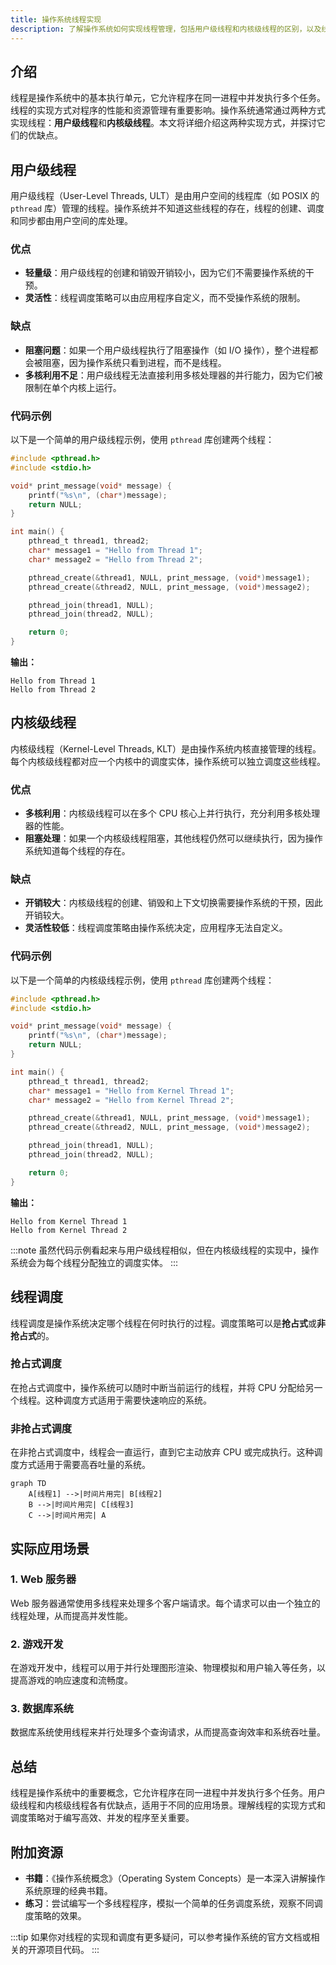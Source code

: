 ```yaml
---
title: 操作系统线程实现
description: 了解操作系统如何实现线程管理，包括用户级线程和内核级线程的区别，以及线程调度的基本原理。
---
```


## 介绍

线程是操作系统中的基本执行单元，它允许程序在同一进程中并发执行多个任务。线程的实现方式对程序的性能和资源管理有重要影响。操作系统通常通过两种方式实现线程：**用户级线程**和**内核级线程**。本文将详细介绍这两种实现方式，并探讨它们的优缺点。

## 用户级线程

用户级线程（User-Level Threads, ULT）是由用户空间的线程库（如 POSIX 的 `pthread` 库）管理的线程。操作系统并不知道这些线程的存在，线程的创建、调度和同步都由用户空间的库处理。

### 优点
- **轻量级**：用户级线程的创建和销毁开销较小，因为它们不需要操作系统的干预。
- **灵活性**：线程调度策略可以由应用程序自定义，而不受操作系统的限制。

### 缺点
- **阻塞问题**：如果一个用户级线程执行了阻塞操作（如 I/O 操作），整个进程都会被阻塞，因为操作系统只看到进程，而不是线程。
- **多核利用不足**：用户级线程无法直接利用多核处理器的并行能力，因为它们被限制在单个内核上运行。

### 代码示例

以下是一个简单的用户级线程示例，使用 `pthread` 库创建两个线程：

```c
#include <pthread.h>
#include <stdio.h>

void* print_message(void* message) {
    printf("%s\n", (char*)message);
    return NULL;
}

int main() {
    pthread_t thread1, thread2;
    char* message1 = "Hello from Thread 1";
    char* message2 = "Hello from Thread 2";

    pthread_create(&thread1, NULL, print_message, (void*)message1);
    pthread_create(&thread2, NULL, print_message, (void*)message2);

    pthread_join(thread1, NULL);
    pthread_join(thread2, NULL);

    return 0;
}
```

**输出：**
```
Hello from Thread 1
Hello from Thread 2
```

## 内核级线程

内核级线程（Kernel-Level Threads, KLT）是由操作系统内核直接管理的线程。每个内核级线程都对应一个内核中的调度实体，操作系统可以独立调度这些线程。

### 优点
- **多核利用**：内核级线程可以在多个 CPU 核心上并行执行，充分利用多核处理器的性能。
- **阻塞处理**：如果一个内核级线程阻塞，其他线程仍然可以继续执行，因为操作系统知道每个线程的存在。

### 缺点
- **开销较大**：内核级线程的创建、销毁和上下文切换需要操作系统的干预，因此开销较大。
- **灵活性较低**：线程调度策略由操作系统决定，应用程序无法自定义。

### 代码示例

以下是一个简单的内核级线程示例，使用 `pthread` 库创建两个线程：

```c
#include <pthread.h>
#include <stdio.h>

void* print_message(void* message) {
    printf("%s\n", (char*)message);
    return NULL;
}

int main() {
    pthread_t thread1, thread2;
    char* message1 = "Hello from Kernel Thread 1";
    char* message2 = "Hello from Kernel Thread 2";

    pthread_create(&thread1, NULL, print_message, (void*)message1);
    pthread_create(&thread2, NULL, print_message, (void*)message2);

    pthread_join(thread1, NULL);
    pthread_join(thread2, NULL);

    return 0;
}
```

**输出：**
```
Hello from Kernel Thread 1
Hello from Kernel Thread 2
```

:::note
虽然代码示例看起来与用户级线程相似，但在内核级线程的实现中，操作系统会为每个线程分配独立的调度实体。
:::

## 线程调度

线程调度是操作系统决定哪个线程在何时执行的过程。调度策略可以是**抢占式**或**非抢占式**的。

### 抢占式调度
在抢占式调度中，操作系统可以随时中断当前运行的线程，并将 CPU 分配给另一个线程。这种调度方式适用于需要快速响应的系统。

### 非抢占式调度
在非抢占式调度中，线程会一直运行，直到它主动放弃 CPU 或完成执行。这种调度方式适用于需要高吞吐量的系统。

```mermaid
graph TD
    A[线程1] -->|时间片用完| B[线程2]
    B -->|时间片用完| C[线程3]
    C -->|时间片用完| A
```

## 实际应用场景

### 1. Web 服务器
Web 服务器通常使用多线程来处理多个客户端请求。每个请求可以由一个独立的线程处理，从而提高并发性能。

### 2. 游戏开发
在游戏开发中，线程可以用于并行处理图形渲染、物理模拟和用户输入等任务，以提高游戏的响应速度和流畅度。

### 3. 数据库系统
数据库系统使用线程来并行处理多个查询请求，从而提高查询效率和系统吞吐量。

## 总结

线程是操作系统中的重要概念，它允许程序在同一进程中并发执行多个任务。用户级线程和内核级线程各有优缺点，适用于不同的应用场景。理解线程的实现方式和调度策略对于编写高效、并发的程序至关重要。

## 附加资源

- **书籍**：《操作系统概念》（Operating System Concepts）是一本深入讲解操作系统原理的经典书籍。
- **练习**：尝试编写一个多线程程序，模拟一个简单的任务调度系统，观察不同调度策略的效果。

:::tip
如果你对线程的实现和调度有更多疑问，可以参考操作系统的官方文档或相关的开源项目代码。
:::